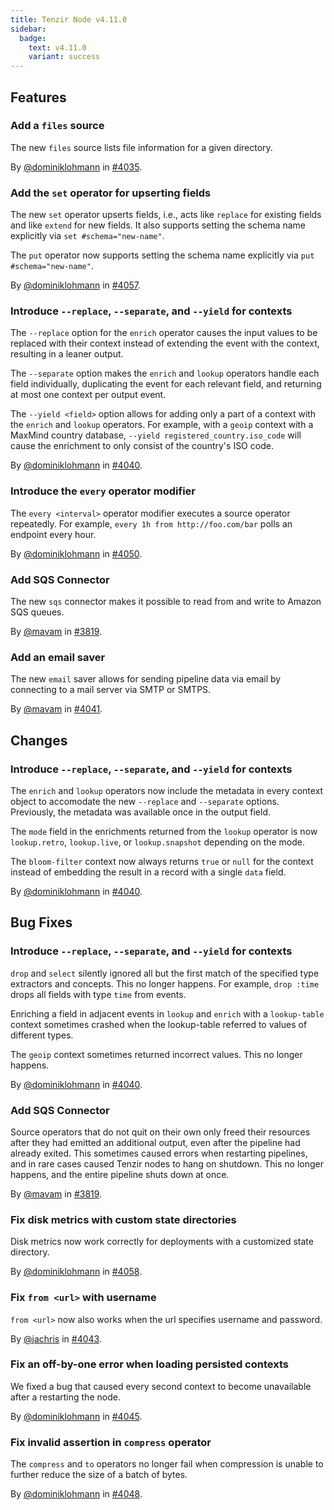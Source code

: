 ```yaml
---
title: Tenzir Node v4.11.0
sidebar:
  badge:
    text: v4.11.0
    variant: success
---
```


## Features

### Add a `files` source

The new `files` source lists file information for a given directory.

By [@dominiklohmann](https://github.com/dominiklohmann) in [#4035](https://github.com/tenzir/tenzir/pull/4035).

### Add the `set` operator for upserting fields

The new `set` operator upserts fields, i.e., acts like `replace` for existing
fields and like `extend` for new fields. It also supports setting the schema
name explicitly via `set #schema="new-name"`.

The `put` operator now supports setting the schema name explicitly via `put
#schema="new-name"`.

By [@dominiklohmann](https://github.com/dominiklohmann) in [#4057](https://github.com/tenzir/tenzir/pull/4057).

### Introduce `--replace`, `--separate`, and `--yield` for contexts

The `--replace` option for the `enrich` operator causes the input values to be
replaced with their context instead of extending the event with the context,
resulting in a leaner output.

The `--separate` option makes the `enrich` and `lookup` operators handle each
field individually, duplicating the event for each relevant field, and
returning at most one context per output event.

The `--yield <field>` option allows for adding only a part of a context with the
`enrich` and `lookup` operators. For example, with a `geoip` context with a
MaxMind country database, `--yield registered_country.iso_code` will cause the
enrichment to only consist of the country's ISO code.

By [@dominiklohmann](https://github.com/dominiklohmann) in [#4040](https://github.com/tenzir/tenzir/pull/4040).

### Introduce the `every` operator modifier

The `every <interval>` operator modifier executes a source operator repeatedly.
For example, `every 1h from http://foo.com/bar` polls an endpoint every hour.

By [@dominiklohmann](https://github.com/dominiklohmann) in [#4050](https://github.com/tenzir/tenzir/pull/4050).

### Add SQS Connector

The new `sqs` connector makes it possible to read from and write to Amazon SQS
queues.

By [@mavam](https://github.com/mavam) in [#3819](https://github.com/tenzir/tenzir/pull/3819).

### Add an email saver

The new `email` saver allows for sending pipeline data via email by connecting
to a mail server via SMTP or SMTPS.

By [@mavam](https://github.com/mavam) in [#4041](https://github.com/tenzir/tenzir/pull/4041).

## Changes

### Introduce `--replace`, `--separate`, and `--yield` for contexts

The `enrich` and `lookup` operators now include the metadata in every context
object to accomodate the new `--replace` and `--separate` options. Previously,
the metadata was available once in the output field.

The `mode` field in the enrichments returned from the `lookup` operator is now
`lookup.retro`, `lookup.live`, or `lookup.snapshot` depending on the mode.

The `bloom-filter` context now always returns `true` or `null` for the context
instead of embedding the result in a record with a single `data` field.

By [@dominiklohmann](https://github.com/dominiklohmann) in [#4040](https://github.com/tenzir/tenzir/pull/4040).

## Bug Fixes

### Introduce `--replace`, `--separate`, and `--yield` for contexts

`drop` and `select` silently ignored all but the first match of the specified
type extractors and concepts. This no longer happens. For example, `drop :time`
drops all fields with type `time` from events.

Enriching a field in adjacent events in `lookup` and `enrich` with a
`lookup-table` context sometimes crashed when the lookup-table referred to
values of different types.

The `geoip` context sometimes returned incorrect values. This no longer happens.

By [@dominiklohmann](https://github.com/dominiklohmann) in [#4040](https://github.com/tenzir/tenzir/pull/4040).

### Add SQS Connector

Source operators that do not quit on their own only freed their resources after
they had emitted an additional output, even after the pipeline had already
exited. This sometimes caused errors when restarting pipelines, and in rare
cases caused Tenzir nodes to hang on shutdown. This no longer happens, and the
entire pipeline shuts down at once.

By [@mavam](https://github.com/mavam) in [#3819](https://github.com/tenzir/tenzir/pull/3819).

### Fix disk metrics with custom state directories

Disk metrics now work correctly for deployments with a customized state
directory.

By [@dominiklohmann](https://github.com/dominiklohmann) in [#4058](https://github.com/tenzir/tenzir/pull/4058).

### Fix `from <url>` with username

`from <url>` now also works when the url specifies username and password.

By [@jachris](https://github.com/jachris) in [#4043](https://github.com/tenzir/tenzir/pull/4043).

### Fix an off-by-one error when loading persisted contexts

We fixed a bug that caused every second context to become unavailable after a
restarting the node.

By [@dominiklohmann](https://github.com/dominiklohmann) in [#4045](https://github.com/tenzir/tenzir/pull/4045).

### Fix invalid assertion in `compress` operator

The `compress` and `to` operators no longer fail when compression is unable to
further reduce the size of a batch of bytes.

By [@dominiklohmann](https://github.com/dominiklohmann) in [#4048](https://github.com/tenzir/tenzir/pull/4048).
